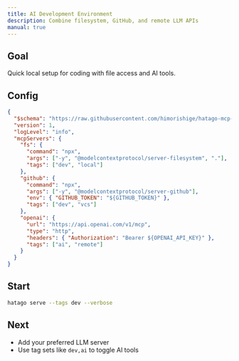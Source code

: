 ```yaml
---
title: AI Development Environment
description: Combine filesystem, GitHub, and remote LLM APIs
manual: true
---
```


## Goal

Quick local setup for coding with file access and AI tools.

## Config

```json title="hatago-config.json"
{
  "$schema": "https://raw.githubusercontent.com/himorishige/hatago-mcp-hub/main/schemas/config.schema.json",
  "version": 1,
  "logLevel": "info",
  "mcpServers": {
    "fs": {
      "command": "npx",
      "args": ["-y", "@modelcontextprotocol/server-filesystem", "."],
      "tags": ["dev", "local"]
    },
    "github": {
      "command": "npx",
      "args": ["-y", "@modelcontextprotocol/server-github"],
      "env": { "GITHUB_TOKEN": "${GITHUB_TOKEN}" },
      "tags": ["dev", "vcs"]
    },
    "openai": {
      "url": "https://api.openai.com/v1/mcp",
      "type": "http",
      "headers": { "Authorization": "Bearer ${OPENAI_API_KEY}" },
      "tags": ["ai", "remote"]
    }
  }
}
```

## Start

```bash
hatago serve --tags dev --verbose
```

## Next

- Add your preferred LLM server
- Use tag sets like `dev,ai` to toggle AI tools

